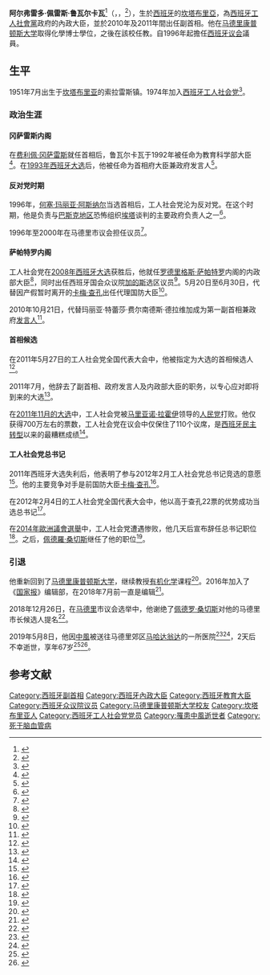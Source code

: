 {{noteTA
|1=zh-tw:魯巴爾卡巴;zh-cn:鲁瓦尔卡瓦
}}
{{Infobox officeholder
| image = Alfredo Pérez Rubalcaba (diciembre de 2010).jpg
| office         = 反对党领袖
| primeminister  = [[马里亚诺·拉霍伊|马里亚诺·拉霍伊]]
| term_start     = 2011年12月20日
| term_end       = 2014年7月26日
| monarch        = [[胡安·卡洛斯一世|胡安·卡洛斯一世]]<br>[[費利佩六世|費利佩六世]]
| predecessor    = [[马里亚诺·拉霍伊|马里亚诺·拉霍伊]]
| successor      = [[佩德罗·桑切斯|佩德罗·桑切斯]]
| office1        = [[西班牙工人社会党|西班牙工人社会党]]总书记
| president1     = [[何塞·安东尼奥·格里尼安|何塞·安东尼奥·格里尼安]]
| term_start1    = 2012年2月4日
| term_end1      = 2014年7月26日
| predecessor1   = [[何塞·路易斯·罗德里格斯·萨帕特罗|何塞·路易斯·罗德里格斯·萨帕特罗]]
| deputy1        = [[埃伦娜·巴伦西亚诺|埃伦娜·巴伦西亚诺]]
| successor1     = [[佩德羅·桑切斯|佩德羅·桑切斯]]
| office2        = [[西班牙副首相|西班牙副首相]]
| primeminister2 = [[何塞·路易斯·罗德里格斯·萨帕特罗|何塞·路易斯·罗德里格斯·萨帕特罗]]
| term_start2    = 2010年10月21日
| term_end2      = 2011年7月12日
| predecessor2   = [[玛丽亚·特蕾莎·费尔南德斯·德拉维加|玛丽亚·特蕾莎·费尔南德斯·德拉维加]]
| successor2     = [[埃伦娜·萨尔加多|埃伦娜·萨尔加多]]
| office3        = 西班牙政府[[发言人|发言人]]
| primeminister3 = [[何塞·路易斯·罗德里格斯·萨帕特罗|何塞·路易斯·罗德里格斯·萨帕特罗]]
| term_start3    = 2010年10月21日
| term_end3      = 2011年7月12日
| predecessor3   = 玛丽亚·特蕾莎·费尔南德斯·德拉维加
| successor3     = [[何塞·布兰科·洛佩斯|何塞·布兰科·洛佩斯]]
| primeminister4 = [[费利佩·冈萨雷斯|费利佩·冈萨雷斯]]
| term_start4    = 1993年7月13日
| term_end4      = 1996年5月6日
| predecessor4   = [[比尔希略·萨帕特罗·戈麦斯|比尔希略·萨帕特罗·戈麦斯]]
| successor4     = [[弗朗西斯科·阿尔瓦雷斯·卡斯科斯|弗朗西斯科·阿尔瓦雷斯·卡斯科斯]]
| office5        = 西班牙内政部大臣
| primeminister5 = [[何塞·路易斯·罗德里格斯·萨帕特罗|何塞·路易斯·罗德里格斯·萨帕特罗]]
| term_start5    = 2006年4月11日
| term_end5      = 2011年7月12日
| predecessor5   = [[何塞·安东尼奥·阿隆索|何塞·安东尼奥·阿隆索]]
| successor5     = {{tsl|en|Antonio Camacho Vizcaíno|安东尼奥·卡马乔·比斯凯诺}}
| office6        = [[西班牙工人社会党|西班牙工人社会党]]在[[眾議院_(西班牙)|眾議院]]发言人
| term_start6    = 2004年3月14日
| term_end6      = 2006年4月11日
| predecessor6   = [[赫苏斯·卡尔德拉|赫苏斯·卡尔德拉]]
| successor6     = [[迭戈·洛佩斯·加里多|迭戈·洛佩斯·加里多]]
| office7        = 西班牙首相府大臣
| primeminister7 = [[费利佩·冈萨雷斯|费利佩·冈萨雷斯]]
| term_start7    = 1993年7月13日
| term_end7      = 1996年5月6日
| predecessor7   = 比尔希略·萨帕特罗·戈麦斯
| successor7     = [[弗朗西斯科·阿尔瓦雷斯·卡斯科斯|弗朗西斯科·阿尔瓦雷斯·卡斯科斯]]
| office8        = 西班牙教育科学部大臣
| primeminister8 = [[费利佩·冈萨雷斯|费利佩·冈萨雷斯]]
| term_start8    = 1992年6月24日
| term_end8      = 1993年7月12日
| predecessor8   = [[哈维尔·索拉纳|哈维尔·索拉纳]]
| successor8     = 古斯塔沃·苏亚雷斯
| office9        = 西班牙[[眾議院_(西班牙)|眾議院]]议员
| term_start9    = 2011年12月5日
| term_end9      = 2014年9月2日
| constituency9  =[[马德里|马德里]]
| term_start10   = 2008年3月24日
| term_end10     = 2011年12月13日
| constituency10 = [[加的斯|加的斯]]
| term_start11   = 2004年3月31日
| term_end11     = 2008年1月15日
| constituency11 = [[坎塔布里亚|坎塔布里亚]]
| term_start12   = 1996年3月26日
| term_end12     = 2004年4月2日
| constituency12 = [[马德里|马德里]]
| term_start13   = 1993年6月24日
| term_end13     = 1996年1月9日
| constituency13 = [[托莱多|托莱多]]
| birth_date     = {{birth date|1951|7|28|df=y}}
| birth_place    = 西班牙[[坎塔布里亚|坎塔布里亚]][[梅迪奥库德奥|梅迪奥库德奥]]
| death_date     = {{death date and age|2019|5|10|1951|7|28|df=y}}
| death_place    = [[马德里自治区|马德里自治区]][[马哈达翁达|马哈达翁达]]
| death_cause    = [[中風|中風]]
| party          = [[西班牙工人社会党|西班牙工人社会党]]
| spouse         = 皮拉尔·戈雅 {{small|（1979–2019年）}}
| alma_mater     = [[马德里康普顿斯大学|马德里康普顿斯大学]]
}}
'''阿尔弗雷多·佩雷斯·鲁瓦尔卡瓦'''<ref>{{cite web |title=西班牙国家概况 |url=http://www.chinanews.com/gj/zlk/2014/01-16/398.shtml |publisher=[[中国新闻网|中国新闻网]] |accessdate=2019-05-11 |archiveurl=https://web.archive.org/web/20171023124348/http://www.chinanews.com/gj/zlk/2014/01-16/398.shtml |archivedate=2017-10-23 |date=2013-01-01}}</ref>（{{lang-es|'''Alfredo Pérez Rubalcaba'''}}，{{IPA-es|alˈfɾeðo ˈpeɾeθ ruβalˈkaβa}}，{{bd|1951年|7月28日|2019年|5月10日|catIdx=Pérez Rubalcaba}}<ref>{{Cite web|url=https://www.eldiario.es/politica/Alfredo-Perez-Rubalcaba_0_897310698.html|title=Muere Alfredo Pérez Rubalcaba|accessdate=2019-05-10|website=eldiario.es|language=es}}</ref>），生於[[西班牙|西班牙]]的[[坎塔布里亞|坎塔布里亞]]，為[[西班牙工人社會黨|西班牙工人社會黨]]政府的內政大臣，並於2010年及2011年間出任副首相。他在[[马德里康普顿斯大学|马德里康普顿斯大学]]取得化學博士學位，之後在該校任教。自1996年起擔任[[西班牙议会|西班牙议会]]議員。

== 生平 ==
1951年7月出生于[[坎塔布里亚|坎塔布里亚]]的索拉雷斯镇。1974年加入[[西班牙工人社会党|西班牙工人社会党]]<ref>{{cite web |title=Rubalcaba asume la Cartera de Interior en pleno alto el fuego de ETA |url=https://www.20minutos.es/noticia/107927/0/rubalcaba/ministro/interior/ |publisher=[[20_Minutos|20 Minutos]] |accessdate=2019-05-11 |language=es |date=2006-04-07}}</ref>。

=== 政治生涯 ===
==== 冈萨雷斯内阁 ====
在[[费利佩·冈萨雷斯|费利佩·冈萨雷斯]]就任首相后，鲁瓦尔卡瓦于1992年被任命为教育科学部大臣<ref>{{cite web|url=https://elpais.com/diario/1992/06/23/espana/709250419_850215.html |title=Javier Solana y Alfredo Pérez Rubalcaba, nuevos ministros de Asuntos Exteriores y de Educación|language=es|date=1992-06-23}}</ref>。在[[1993年西班牙大选|1993年西班牙大选]]后，他被任命为首相府大臣兼政府发言人<ref>{{cite web|url=https://www.lavanguardia.com/politica/20190510/462136945465/muere-alfredo-perez-rubalcaba-ictus.html |publisher=La Vanguardia|title=Alfredo Pérez Rubalcaba fallece a los 67 años|language=es}}</ref>。

====反对党时期====
1996年，[[何塞·玛丽亚·阿斯纳尔|何塞·玛丽亚·阿斯纳尔]]当选首相后，工人社会党沦为反对党。在这个时期，他是负责与[[巴斯克地区|巴斯克地区]]恐怖组织[[埃塔|埃塔]]谈判的主要政府负责人之一<ref>{{cite web |title=Alfredo Pérez Rubalcaba, protagonista del final de ETA |url=https://elpais.com/politica/2019/05/10/actualidad/1557480163_233303.html |accessdate=2019-05-11 |language=es |date=2019-05-10}}</ref>。

1996年至2000年在马德里市议会担任议员<ref>{{cite web |title=VI Legislatura ( 1996-2000 ) |url=http://www.congreso.es/portal/page/portal/Congreso/Congreso/Diputados/BusqForm?_piref73_1333155_73_1333154_1333154.next_page=/wc/fichaDiputado?idDiputado=344&idLegislatura=6 |publisher=Congreso |accessdate=2019-05-11 |language=es}}</ref>。

==== 萨帕特罗内阁 ====
工人社会党在[[2008年西班牙大选|2008年西班牙大选]]获胜后，他就任[[何塞·路易斯·罗德里格斯·萨帕特罗|罗德里格斯·萨帕特罗]]内阁的内政部大臣<ref>{{Cite web|url=http://www.elpais.com/articulo/espana/ministerios/nuevo/Gobierno/Zapatero/elpepuesp/20080412elpepunac_7/Tes|title=Los 17 ministerios del nuevo Gobierno de Zapatero|date=2008-04-12|publisher=El País|language=es|accessdate=2011-12-25}}</ref>，同时出任西班牙国会众议院[[加的斯|加的斯]]选区议员<ref>{{cite web |title=IX Legislatura ( 2008-2011 ) |url=http://www.congreso.es/portal/page/portal/Congreso/Congreso/Diputados/BusqForm?_piref73_1333155_73_1333154_1333154.next_page=/wc/fichaDiputado&idDiputado=84&idLegislatura=9 |publisher=Congreso |accessdate=2019-05-11 |archiveurl=https://web.archive.org/web/20170918155013/http://www.congreso.es/portal/page/portal/Congreso/Congreso/Diputados/BusqForm?_piref73_1333155_73_1333154_1333154.next_page=%2Fwc%2FfichaDiputado&idDiputado=84&idLegislatura=9 |archivedate=2017-09-18 |language=es |dead-url=yes }}</ref>。5月20日至6月30日，代替因产假暂时离开的[[卡梅·查孔|卡梅·查孔]]出任代理国防大臣<ref>{{Cite web|url=http://www.boe.es/boe/dias/2008/05/20/pdfs/A23789-23789.pdf|title=BOE núm. 122 II. Autoridades y personal|date=2008-05-20|publisher=Gobierno de España, Ministerio de la Presidencia|language=es|accessdate=2011-12-25}}</ref>。

2010年10月21日，代替玛丽亚·特蕾莎·费尔南德斯·德拉维加成为第一副首相兼政府[[发言人|发言人]]<ref>{{cite web |title=Zapatero pone su futuro en manos de Rubalcaba |url=http://www.elmundo.es/elmundo/2010/10/20/espana/1287555438.html |publisher=El Mundo |accessdate=2019-05-11 |language=es |date=2010-10-20}}</ref>。

==== 首相候选 ====
在2011年5月27日的工人社会党全国代表大会中，他被指定为大选的首相候选人<ref>{{cite web|url=http://www.elmundo.es/elmundo/2011/05/27/espana/1306516209.html|title=Apoyo unánime de los barones a que Rubalcaba sea candidato a las generales|publisher=[[El_Mundo|El Mundo]]|date=2011-05-28|language=es|accessdate=2011-12-25}}</ref>。

2011年7月，他辞去了副首相、政府发言人及内政部大臣的职务，以专心应对即将到来的大选<ref>{{cite web|url=http://www.publico.es/espana/386024/rubalcaba-comunica-a-zapatero-su-decision-de-abandonar-el-gobierno|title=Rubalcaba comunica a Zapatero su decisión de abandonar el Gobierno|publisher=Público|date=2011-07-09|language=es|accessdate=2011-12-25}}</ref>。

在[[2011年西班牙大选|2011年11月的大选]]中，工人社会党被[[马里亚诺·拉霍伊|马里亚诺·拉霍伊]]领导的[[人民党_(西班牙)|人民党]]打败。他仅获得700万左右的票数，工人社会党在议会中仅保住了110个议席，是[[西班牙民主转型|西班牙民主转型]]以来的最糟糕成绩<ref>{{cite web|url=http://www.lavanguardia.com/politica/20111120/54238368737/rubalcaba-asume-la-derrota-y-desea-suerte-a-rajoy.html|title=Rubalcaba asume la derrota y pide un congreso ordinario del PSOE|publisher=20 Minutos|date=2011-11-20|language=es|accessdate=2012-01-10}}</ref>。

==== 工人社会党总书记 ====
2011年西班牙大选失利后，他表明了参与2012年2月工人社会党总书记竞选的意愿<ref>{{cite web|url=http://www.20minutos.es/noticia/1261856/0/rubalcaba/candidatura-febrero/secretaria-general-psoe/|title=Rubalcaba se postula a liderar el PSOE ofreciendo un proyecto de "cambio y unidad"|publisher=[[La_Vanguardia|La Vanguardia]]|date=2011-12-29|language=es|accessdate=2012-01-10}}</ref>。他的主要竞争对手是前国防大臣[[卡梅·查孔|卡梅·查孔]]<ref>{{cite web|url=http://www.20minutos.es/noticia/1273556/0/psoe-congreso/chacon/rubalcaba/|title=El PSOE descarta un debate precongresual entre los candidatos Chacon y Rubalcaba|publisher=20 Minutos|date=2012-01-11|language=es|accessdate=2012-01-19}}</ref>。

在2012年2月4日的工人社会党全国代表大会中，他以高于查孔22票的优势成功当选总书记<ref>{{cite web|url=http://www.rtve.es/noticias/20120204/secretario-general-del-psoe/495499.shtml|title=Rubalcaba gana a Chacón por 22 votos y hace un llamamiento a "la unidad y al cambio"|publisher=[[RTVE|RTVE]]|date=2012-02-04|language=es|accessdate=2012-02-05}}</ref>。

在[[2014年歐洲議會選舉|2014年歐洲議會選舉]]中，工人社会党遭遇惨败，他几天后宣布辞任总书记职位<ref>{{cite web |title=Rubalcaba deja su escaño en septiembre y abandona la política |url=https://www.infolibre.es/noticias/politica/2014/06/26/rubalcaba_deja_escano_septiembre_abandona_politica_18821_1012.html |website=infolibre.es |accessdate=2019-02-19 |language=es |date=2014-06-26}}</ref>。之后，[[佩德羅·桑切斯|佩德羅·桑切斯]]继任了他的职位<ref>{{Cite web|url=https://www.europapress.es/nacional/noticia-pedro-sanchez-elegido-aclamacion-secretario-general-psoe-20140726182937.html|title=Pedro Sánchez, elegido por aclamación secretario general del PSOE|accessdate=2018-12-23|date=2014-07-26|website=Europa Press|language=es}}</ref>。

=== 引退 ===
他重新回到了[[马德里康普顿斯大学|马德里康普顿斯大学]]，继续教授[[有机化学|有机化学]]课程<ref>{{cite news |url=https://www.elmundo.es/espana/2014/09/29/54299741268e3edc6b8b4579.html |title=Rubalcaba comenzará su actividad docente en la Complutense con seminarios de Química Orgánica |language=es |author=Servimedia |date=2014-09-29 |access-date=2019-05-10 |location=Madrid |newspaper=[[世界报_(西班牙)|El Mundo]]}}</ref>。2016年加入了《[[国家报|国家报]]》编辑部，在2018年7月前一直是编辑<ref>{{cite news |url=http://www.eldiario.es/politica/Alfredo-Perez-Rubalcaba-editorial-Pais_0_556795079.html |title=Alfredo Pérez Rubalcaba se incorpora al consejo editorial de El País |language=es |date=2016-09-08 |newspaper=El Diario}}</ref>。

2018年12月26日，在[[马德里|马德里]]市议会选举中，他谢绝了[[佩德罗·桑切斯|佩德罗·桑切斯]]对他的马德里市长候选人提名<ref>{{cite news |url=https://elpais.com/politica/2018/12/26/actualidad/1545820669_734917.html |title=Rubalcaba rechaza la oferta de Pedro Sánchez para ser candidato al Ayuntamiento de Madrid |language=es |location=Madrid |date=2018-12-26 |access-date=2019-05-10 |newspaper=El País |publisher=Prisa}}</ref>。

2019年5月8日，他因[[中風|中風]]被送往马德里郊区[[马哈达翁达|马哈达翁达]]的一所医院<ref>{{cite news|url=https://elpais.com/elpais/2019/05/09/inenglish/1557416217_275386.html|work=[[国家报|El País]]|title=Alfredo Pérez Rubalcaba, a key figure in Spanish politics, dies aged 67|date=2019-05-10}}</ref><ref>{{cite news |url=https://elpais.com/politica/2019/05/08/actualidad/1557336544_377047.html |title=Alfredo Pérez Rubalcaba, ingresado en estado grave tras haber sufrido un ictus |language=es |first=José |last=Marcos |date=2019-05-09 |access-date=2019-05-10 |location=Madrid |newspaper=[[国家报|El País]] |publisher=[[普利沙集团|Prisa]]}}</ref>，2天后不幸逝世，享年67岁<ref>{{cite news |url=https://www.elmundo.es/espana/2019/05/10/5cd452f521efa011368b45e7.html |title=Muere Alfredo Pérez Rubalcaba a los 67 años tras sufrir un ictus |first=Marisol |last=Hernández |date=2019-05-10|newspaper=[[世界报_(西班牙)|El Mundo]] |language=es |publisher=[[联合出版社|Unidad Editorial Información General]] S.L.U.}}</ref><ref>{{cite news|last=Loren|first=Eduardo|url=https://www.huffingtonpost.es/entry/la-vida-politica-de-rubalcaba-en-imagenes_es_5cd45049e4b054da4e858b33?ncid=other_homepage_tiwdkz83gze&utm_campaign=mw_entry_recirc|work=[[赫芬顿邮报|Huffington Post]]|title=La vida política de Rubalcaba en imágenes|language=es|date=2019-05-10}}</ref>。

== 参考文献 ==
{{reflist}}

{{西班牙工人社会党}}
{{第三次冈萨雷斯内阁}}
{{第四次冈萨雷斯内阁}}
{{第一次萨帕特罗内阁}}
{{第二次萨帕特罗内阁}}
{{Authority control}}
{{DEFAULTSORT:Perez Rubalcaba, Alfredo}}
[[Category:西班牙副首相|Category:西班牙副首相]]
[[Category:西班牙內政大臣|Category:西班牙內政大臣]]
[[Category:西班牙教育大臣|Category:西班牙教育大臣]]
[[Category:西班牙众议院议员|Category:西班牙众议院议员]]
[[Category:马德里康普顿斯大学校友|Category:马德里康普顿斯大学校友]]
[[Category:坎塔布里亚人|Category:坎塔布里亚人]]
[[Category:西班牙工人社会党党员|Category:西班牙工人社会党党员]]
[[Category:罹患中風逝世者|Category:罹患中風逝世者]]
[[Category:死于脑血管病|Category:死于脑血管病]]